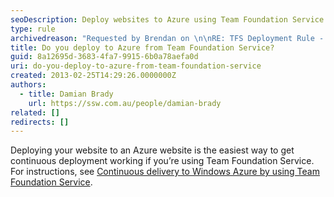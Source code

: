 ```yaml
---
seoDescription: Deploy websites to Azure using Team Foundation Service and achieve continuous deployment with ease.
type: rule
archivedreason: "Requested by Brendan on \n\nRE: TFS Deployment Rule - Does anyone follow this rule"
title: Do you deploy to Azure from Team Foundation Service?
guid: 8a12695d-3683-4fa7-9915-6b0a78aefa0d
uri: do-you-deploy-to-azure-from-team-foundation-service
created: 2013-02-25T14:29:26.0000000Z
authors:
  - title: Damian Brady
    url: https://ssw.com.au/people/damian-brady
related: []
redirects: []
---
```


Deploying your website to an Azure website is the easiest way to get continuous deployment working if you’re using Team Foundation Service.
For instructions, see [Continuous delivery to Windows Azure by using Team Foundation Service](http://www.windowsazure.com/en-us/develop/net/common-tasks/publishing-with-tfs/).